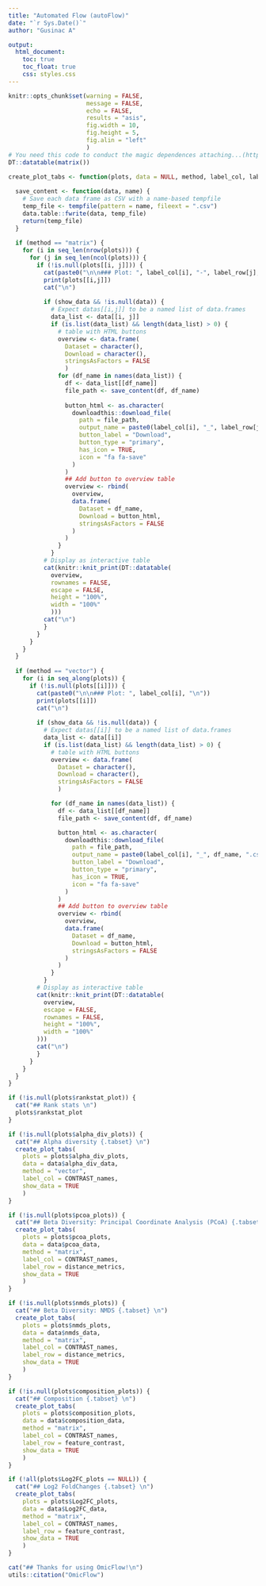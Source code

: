 ---
title: "Automated Flow (autoFlow)"
date: "`r Sys.Date()`"
author: "Gusinac A"

output:
  html_document:
    toc: true
    toc_float: true
    css: styles.css
---

```{r setup, include=FALSE} 
knitr::opts_chunk$set(warning = FALSE,
                      message = FALSE,
                      echo = FALSE,
                      results = "asis",
                      fig.width = 10,
                      fig.height = 5,
                      fig.alin = "left"
                      )
# You need this code to conduct the magic dependences attaching...(https://github.com/rstudio/DT/issues/67)
DT::datatable(matrix())
```

```{r}
create_plot_tabs <- function(plots, data = NULL, method, label_col, label_row, show_data = FALSE) {
  
  save_content <- function(data, name) {
    # Save each data frame as CSV with a name-based tempfile
    temp_file <- tempfile(pattern = name, fileext = ".csv")
    data.table::fwrite(data, temp_file)
    return(temp_file)
  }
  
  if (method == "matrix") {
    for (i in seq_len(nrow(plots))) {
      for (j in seq_len(ncol(plots))) {
        if (!is.null(plots[[i, j]])) {
          cat(paste0("\n\n### Plot: ", label_col[i], "-", label_row[j], "\n"))
          print(plots[[i,j]])
          cat("\n")
          
          if (show_data && !is.null(data)) {
            # Expect datas[[i,j]] to be a named list of data.frames
            data_list <- data[[i, j]]
            if (is.list(data_list) && length(data_list) > 0) {
              # table with HTML buttons
              overview <- data.frame(
                Dataset = character(),
                Download = character(),
                stringsAsFactors = FALSE
                )
              for (df_name in names(data_list)) {
                df <- data_list[[df_name]]
                file_path <- save_content(df, df_name)
                
                button_html <- as.character(
                  downloadthis::download_file(
                    path = file_path,
                    output_name = paste0(label_col[i], "_", label_row[j], "_", df_name, ".csv"),
                    button_label = "Download",
                    button_type = "primary",
                    has_icon = TRUE,
                    icon = "fa fa-save"
                  )
                )
                ## Add button to overview table
                overview <- rbind(
                  overview,
                  data.frame(
                    Dataset = df_name,
                    Download = button_html,
                    stringsAsFactors = FALSE
                  )
                )
              }
            }
          # Display as interactive table
          cat(knitr::knit_print(DT::datatable(
            overview,
            rownames = FALSE,
            escape = FALSE,
            height = "100%",
            width = "100%"
            )))
          cat("\n")
          }
        }
      }
    }
  }
  
  if (method == "vector") {
    for (i in seq_along(plots)) {
      if (!is.null(plots[[i]])) {
        cat(paste0("\n\n### Plot: ", label_col[i], "\n"))
        print(plots[[i]])
        cat("\n")
        
        if (show_data && !is.null(data)) {
          # Expect datas[[i]] to be a named list of data.frames
          data_list <- data[[i]]
          if (is.list(data_list) && length(data_list) > 0) {
            # table with HTML buttons
            overview <- data.frame(
              Dataset = character(),
              Download = character(),
              stringsAsFactors = FALSE
              )

            for (df_name in names(data_list)) {
              df <- data_list[[df_name]]
              file_path <- save_content(df, df_name)

              button_html <- as.character(
                downloadthis::download_file(
                  path = file_path,
                  output_name = paste0(label_col[i], "_", df_name, ".csv"),
                  button_label = "Download",
                  button_type = "primary",
                  has_icon = TRUE,
                  icon = "fa fa-save"
                )
              )
              ## Add button to overview table
              overview <- rbind(
                overview,
                data.frame(
                  Dataset = df_name,
                  Download = button_html,
                  stringsAsFactors = FALSE
                )
              )
            }
          }
        # Display as interactive table
        cat(knitr::knit_print(DT::datatable(
          overview,
          escape = FALSE,
          rownames = FALSE,
          height = "100%",
          width = "100%"
        )))
        cat("\n")
        }
      }
    }
  }
}

```

```{r}
if (!is.null(plots$rankstat_plot)) {
  cat("## Rank stats \n")
  plots$rankstat_plot
}
```

```{r, results='asis'}
if (!is.null(plots$alpha_div_plots)) {
  cat("## Alpha diversity {.tabset} \n")
  create_plot_tabs(
    plots = plots$alpha_div_plots, 
    data = data$alpha_div_data,
    method = "vector", 
    label_col = CONTRAST_names,
    show_data = TRUE
    )
}

```

```{r}
if (!is.null(plots$pcoa_plots)) {
  cat("## Beta Diversity: Principal Coordinate Analysis (PCoA) {.tabset} \n")
  create_plot_tabs(
    plots = plots$pcoa_plots,
    data = data$pcoa_data,
    method = "matrix", 
    label_col = CONTRAST_names,
    label_row = distance_metrics,
    show_data = TRUE
    )
}

```

```{r}
if (!is.null(plots$nmds_plots)) {
  cat("## Beta Diversity: NMDS {.tabset} \n")
  create_plot_tabs(
    plots = plots$nmds_plots, 
    data = data$nmds_data,
    method = "matrix",
    label_col = CONTRAST_names,
    label_row = distance_metrics,
    show_data = TRUE
    )
}
```

```{r}
if (!is.null(plots$composition_plots)) {
  cat("## Composition {.tabset} \n")
  create_plot_tabs(
    plots = plots$composition_plots, 
    data = data$composition_data,
    method = "matrix", 
    label_col = CONTRAST_names, 
    label_row = feature_contrast,
    show_data = TRUE
    )
}

```

```{r}
if (!all(plots$Log2FC_plots == NULL)) {
  cat("## Log2 FoldChanges {.tabset} \n")
  create_plot_tabs(
    plots = plots$Log2FC_plots, 
    data = data$Log2FC_data,
    method = "matrix", 
    label_col = CONTRAST_names, 
    label_row = feature_contrast,
    show_data = TRUE
    )
}

```

```{r}
cat("## Thanks for using OmicFlow!\n")
utils::citation("OmicFlow")
```
